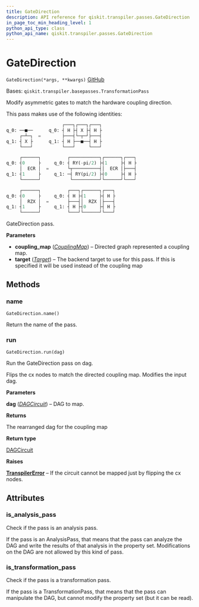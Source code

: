 ```yaml
---
title: GateDirection
description: API reference for qiskit.transpiler.passes.GateDirection
in_page_toc_min_heading_level: 1
python_api_type: class
python_api_name: qiskit.transpiler.passes.GateDirection
---
```


# GateDirection

<span id="qiskit.transpiler.passes.GateDirection" />

`GateDirection(*args, **kwargs)` [GitHub](https://github.com/qiskit/qiskit/tree/stable/0.20/qiskit/transpiler/passes/utils/gate_direction.py "view source code")

Bases: `qiskit.transpiler.basepasses.TransformationPass`

Modify asymmetric gates to match the hardware coupling direction.

This pass makes use of the following identities:

```python
                     ┌───┐┌───┐┌───┐
q_0: ──■──      q_0: ┤ H ├┤ X ├┤ H ├
     ┌─┴─┐  =        ├───┤└─┬─┘├───┤
q_1: ┤ X ├      q_1: ┤ H ├──■──┤ H ├
     └───┘           └───┘     └───┘

     ┌──────┐          ┌───────────┐┌──────┐┌───┐
q_0: ┤0     ├     q_0: ┤ RY(-pi/2) ├┤1     ├┤ H ├
     │  ECR │  =       └┬──────────┤│  ECR │├───┤
q_1: ┤1     ├     q_1: ─┤ RY(pi/2) ├┤0     ├┤ H ├
     └──────┘           └──────────┘└──────┘└───┘

     ┌──────┐          ┌───┐┌──────┐┌───┐
q_0: ┤0     ├     q_0: ┤ H ├┤1     ├┤ H ├
     │  RZX │  =       ├───┤│  RZX │├───┤
q_1: ┤1     ├     q_1: ┤ H ├┤0     ├┤ H ├
     └──────┘          └───┘└──────┘└───┘
```

GateDirection pass.

**Parameters**

*   **coupling\_map** ([*CouplingMap*](qiskit.transpiler.CouplingMap "qiskit.transpiler.CouplingMap")) – Directed graph represented a coupling map.
*   **target** ([*Target*](qiskit.transpiler.Target "qiskit.transpiler.Target")) – The backend target to use for this pass. If this is specified it will be used instead of the coupling map

## Methods

### name

<span id="qiskit.transpiler.passes.GateDirection.name" />

`GateDirection.name()`

Return the name of the pass.

### run

<span id="qiskit.transpiler.passes.GateDirection.run" />

`GateDirection.run(dag)`

Run the GateDirection pass on dag.

Flips the cx nodes to match the directed coupling map. Modifies the input dag.

**Parameters**

**dag** ([*DAGCircuit*](qiskit.dagcircuit.DAGCircuit "qiskit.dagcircuit.DAGCircuit")) – DAG to map.

**Returns**

The rearranged dag for the coupling map

**Return type**

[DAGCircuit](qiskit.dagcircuit.DAGCircuit "qiskit.dagcircuit.DAGCircuit")

**Raises**

[**TranspilerError**](qiskit.transpiler.TranspilerError "qiskit.transpiler.TranspilerError") – If the circuit cannot be mapped just by flipping the cx nodes.

## Attributes

<span id="qiskit.transpiler.passes.GateDirection.is_analysis_pass" />

### is\_analysis\_pass

Check if the pass is an analysis pass.

If the pass is an AnalysisPass, that means that the pass can analyze the DAG and write the results of that analysis in the property set. Modifications on the DAG are not allowed by this kind of pass.

<span id="qiskit.transpiler.passes.GateDirection.is_transformation_pass" />

### is\_transformation\_pass

Check if the pass is a transformation pass.

If the pass is a TransformationPass, that means that the pass can manipulate the DAG, but cannot modify the property set (but it can be read).

